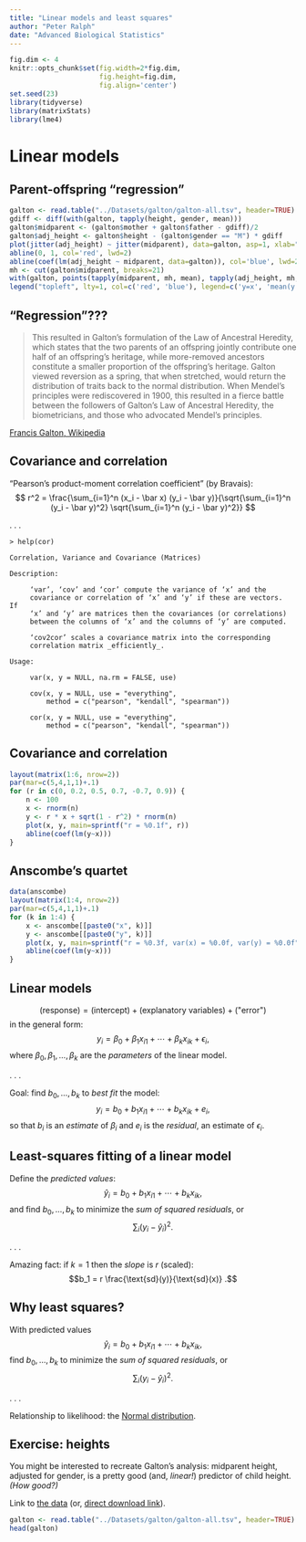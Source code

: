 ```yaml
---
title: "Linear models and least squares"
author: "Peter Ralph"
date: "Advanced Biological Statistics"
---
```


```r
fig.dim <- 4
knitr::opts_chunk$set(fig.width=2*fig.dim,
                      fig.height=fig.dim,
                      fig.align='center')
set.seed(23)
library(tidyverse)
library(matrixStats)
library(lme4)
```


# Linear models

## Parent-offspring "regression"

```r
galton <- read.table("../Datasets/galton/galton-all.tsv", header=TRUE)
gdiff <- diff(with(galton, tapply(height, gender, mean)))
galton$midparent <- (galton$mother + galton$father - gdiff)/2
galton$adj_height <- galton$height - (galton$gender == "M") * gdiff
plot(jitter(adj_height) ~ jitter(midparent), data=galton, asp=1, xlab="midparent", ylab="adjusted height", pch=20)
abline(0, 1, col='red', lwd=2)
abline(coef(lm(adj_height ~ midparent, data=galton)), col='blue', lwd=2)
mh <- cut(galton$midparent, breaks=21)
with(galton, points(tapply(midparent, mh, mean), tapply(adj_height, mh, mean), col='blue', pch=20, cex=3))
legend("topleft", lty=1, col=c('red', 'blue'), legend=c('y=x', 'mean(y|x)'))
```

## "Regression"???

> This resulted in Galton's formulation of the Law of Ancestral Heredity, which
> states that the two parents of an offspring jointly contribute one half of an
> offspring's heritage, while more-removed ancestors constitute a
> smaller proportion of the offspring's heritage. Galton viewed reversion as a
> spring, that when stretched, would return the distribution of traits back to
> the normal distribution. 
> When Mendel's principles were rediscovered in 1900, this resulted in a fierce
> battle between the followers of Galton's Law of Ancestral Heredity, the
> biometricians, and those who advocated Mendel's principles.

::: {.caption}
[Francis Galton, Wikipedia](https://en.wikipedia.org/wiki/Francis_Galton)
:::

## Covariance and correlation

"Pearson's product-moment correlation coefficient"
(by Bravais):
$$
r^2 = \frac{\sum_{i=1}^n (x_i - \bar x) (y_i - \bar y)}{\sqrt{\sum_{i=1}^n (y_i - \bar y)^2} \sqrt{\sum_{i=1}^n (y_i - \bar y)^2}}
$$

. . .

```
> help(cor)

Correlation, Variance and Covariance (Matrices)

Description:

     ‘var’, ‘cov’ and ‘cor’ compute the variance of ‘x’ and the
     covariance or correlation of ‘x’ and ‘y’ if these are vectors.  If
     ‘x’ and ‘y’ are matrices then the covariances (or correlations)
     between the columns of ‘x’ and the columns of ‘y’ are computed.

     ‘cov2cor’ scales a covariance matrix into the corresponding
     correlation matrix _efficiently_.

Usage:

     var(x, y = NULL, na.rm = FALSE, use)
     
     cov(x, y = NULL, use = "everything",
         method = c("pearson", "kendall", "spearman"))
     
     cor(x, y = NULL, use = "everything",
         method = c("pearson", "kendall", "spearman"))

```

## Covariance and correlation

```r
layout(matrix(1:6, nrow=2))
par(mar=c(5,4,1,1)+.1)
for (r in c(0, 0.2, 0.5, 0.7, -0.7, 0.9)) {
    n <- 100
    x <- rnorm(n)
    y <- r * x + sqrt(1 - r^2) * rnorm(n)
    plot(x, y, main=sprintf("r = %0.1f", r))
    abline(coef(lm(y~x)))
}
```

## Anscombe's quartet

```r
data(anscombe)
layout(matrix(1:4, nrow=2))
par(mar=c(5,4,1,1)+.1)
for (k in 1:4) {
    x <- anscombe[[paste0("x", k)]]
    y <- anscombe[[paste0("y", k)]]
    plot(x, y, main=sprintf("r = %0.3f, var(x) = %0.0f, var(y) = %0.0f", cor(x,y), var(x), var(y)), pch=20, cex=2)
    abline(coef(lm(y~x)))
}
```

## Linear models

$$
\text{(response)} = \text{(intercept)} + \text{(explanatory variables)} + \text{("error"})
$$
in the general form:
$$
    y_i = \beta_0 + \beta_1 x_{i1} + \cdots + \beta_k x_{ik} + \epsilon_i ,
$$
where $\beta_0, \beta_1, \ldots, \beta_k$ are the *parameters* of the linear model.

. . .

Goal: find $b_0, \ldots, b_k$ to *best fit* the model:
$$
    y_i = b_0 + b_1 x_{i1} + \cdots + b_k x_{ik} + e_i,
$$
so that $b_i$ is an *estimate* of $\beta_i$ and $e_i$ is the *residual*, an estimate of $\epsilon_i$.

## Least-squares fitting of a linear model

Define the *predicted values*:
$$
    \hat y_i = b_0 + b_1 x_{i1} + \cdots + b_k x_{ik},
$$
and find $b_0, \ldots, b_k$ to minimize the *sum of squared residuals*, or
$$
    \sum_i \left(y_i - \hat y_i\right)^2 .
$$

. . .

Amazing fact:
if $k=1$ then
the *slope* is $r$ (scaled):
$$b_1 = r \frac{\text{sd}(y)}{\text{sd}(x)} .$$


## Why least squares?

With predicted values
$$
    \hat y_i = b_0 + b_1 x_{i1} + \cdots + b_k x_{ik},
$$
find $b_0, \ldots, b_k$ to minimize the *sum of squared residuals*, or
$$
    \sum_i \left(y_i - \hat y_i\right)^2 .
$$

. . .

Relationship to likelihood:
the [Normal distribution](Week_01_central_limit_theorem.slides.html).

## Exercise: heights

You might be interested to recreate Galton's analysis:
midparent height, adjusted for gender, is a pretty good (and, *linear!*)
predictor of child height.
*(How good?)*

Link to [the data](../Datasets/galton/galton-all.tsv)
(or, [direct download link](https://github.com/UO-Biostats/UO_ABS/raw/master/CLASS_MATERIALS/Datasets/galton/galton-all.tsv)).
```r
galton <- read.table("../Datasets/galton/galton-all.tsv", header=TRUE)
head(galton)
```
